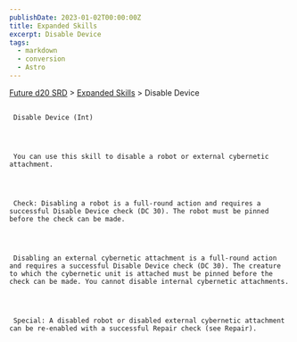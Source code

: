 ```yaml
---
publishDate: 2023-01-02T00:00:00Z
title: Expanded Skills
excerpt: Disable Device
tags:
  - markdown
  - conversion
  - Astro
---
```







[Future d20 SRD](/#futureD20)
     > [Expanded Skills](future-d20-srd-expanded-skills-index)
     > Disable Device
    





## 
     Disable Device (Int)
    



     You can use this skill to disable a robot or external cybernetic attachment.
    



     Check: Disabling a robot is a full-round action and requires a successful Disable Device check (DC 30). The robot must be pinned before the check can be made.
    



     Disabling an external cybernetic attachment is a full-round action and requires a successful Disable Device check (DC 30). The creature to which the cybernetic unit is attached must be pinned before the check can be made. You cannot disable internal cybernetic attachments.
    



     Special: A disabled robot or disabled external cybernetic attachment can be re-enabled with a successful Repair check (see Repair).
    





